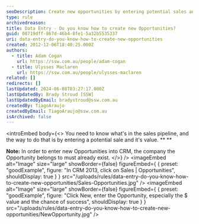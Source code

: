 ```yaml
---
seoDescription: Create new opportunities by entering potential sales and their values into CRM, ensuring the company exists beforehand.
type: rule
archivedreason:
title: Data Entry - Do you know how to create new Opportunities?
guid: 08719dff-867d-46b4-8fe1-5a32b5535337
uri: data-entry-do-you-know-how-to-create-new-opportunities
created: 2012-12-06T18:40:25.000Z
authors:
  - title: Adam Cogan
    url: https://ssw.com.au/people/adam-cogan
  - title: Ulysses Maclaren
    url: https://ssw.com.au/people/ulysses-maclaren
related: []
redirects: []
lastUpdated: 2024-06-08T03:27:17.000Z
lastUpdatedBy: Brady Stroud [SSW]
lastUpdatedByEmail: bradystroud@ssw.com.au
createdBy: TiagoAraujo
createdByEmail: TiagoAraujo@ssw.com.au
isArchived: false
---
```


<introEmbed
  body={<>
You need to know what's in the sales pipeline, and the way to do that is by entering a potential sale and it's value.
\*\*
\*\*

**Note:** In order to enter new Opportunities into CRM, the company the Opportunity belongs to must already exist.
  </>}
/>
<imageEmbed
  alt="Image"
  size="large"
  showBorder={false}
  figureEmbed={ {
    preset: "goodExample",
    figure: "In CRM 2013, click on Sales | Opportunities",
    shouldDisplay: true
  } }
  src="/uploads/rules/data-entry-do-you-know-how-to-create-new-opportunities/Sales-Opportunities.jpg"
/>
<imageEmbed
  alt="Image"
  size="large"
  showBorder={false}
  figureEmbed={ {
    preset: "goodExample",
    figure: "Click New, enter the Opportunity, especially the $ value and the chance of success",
    shouldDisplay: true
  } }
  src="/uploads/rules/data-entry-do-you-know-how-to-create-new-opportunities/NewOpportunity.jpg"
/>
